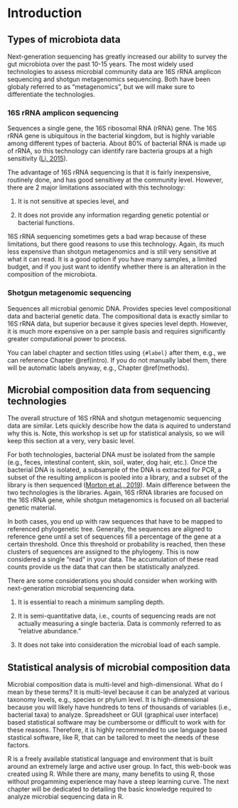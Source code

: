 # Introduction {#intro}

## Types of microbiota data

Next-generation sequencing has greatly increased our ability to survey the gut microbiota over the past 10-15 years. The most widely used technologies to assess microbial community data are 16S rRNA amplicon sequencing and shotgun metagenomics sequencing.  Both have been globaly referred to as "metagenomics", but we will make sure to differentiate the technologies.

### 16S rRNA amplicon sequencing

Sequences a single gene, the 16S ribosomal RNA (rRNA) gene.  The 16S rRNA gene is ubiquitous in the bacterial kingdom, but is highly variable among different types of bacteria.  About 80% of bacterial RNA is made up of rRNA, so this technology can identify rare bacteria groups at a high sensitivity ([Li, 2015](https://www.annualreviews.org/doi/pdf/10.1146/annurev-statistics-010814-020351)).

The advantage of 16S rRNA sequencing is that it is fairly inexpensive, routinely done, and has good sensitivey at the community level. However, there are 2 major limitations associated with this technology: 

1. It is not sensitive at species level, and 

2. It does not provide any information regarding genetic potential or bacterial functions.

16S rRNA sequencing sometimes gets a bad wrap because of these limitations, but there good reasons to use this technology.  Again, its much less expensive than shotgun metagenomics and is still very sensitive at what it can read. It is a good option if you have many samples, a limited budget, and if you just want to identify whether there is an alteration in the composition of the microbiota.  

### Shotgun metagenomic sequencing

Sequences all microbial genomic DNA.  Provides species level compositional data and bacterial genetic data.  The compositional data is exactly similar to 16S rRNA data, but superior because it gives species level depth.  However, it is much more expensive on a per sample basis and requires significantly greater computational power to process.  
  
You can label chapter and section titles using `{#label}` after them, e.g., we can reference Chapter \@ref(intro). If you do not manually label them, there will be automatic labels anyway, e.g., Chapter \@ref(methods).

## Microbial composition data from sequencing technologies

The overall structure of 16S rRNA and shotgun metagenomic sequencing data are similar. Lets quickly describe how the data is aquired to understand why this is.  Note, this workshop is set up for statistical analysis, so we will keep this section at a very, very basic level.

For both technologies, bacterial DNA must be isolated from the sample (e.g., feces, intestinal content, skin, soil, water, dog hair, etc.).  Once the bacterial DNA is isolated, a subsample of the DNA is extracted for PCR, a subset of the resulting amplicon is pooled into a library, and a subset of the library is then sequenced ([Morton et al., 2019](https://www.nature.com/articles/s41467-019-10656-5)). Main difference between the two technologies is the libraries.  Again, 16S rRNA libraries are focused on the 16S rRNA gene, while shotgun metagenomics is focused on all bacterial genetic material.  

In both cases, you end up with raw sequences that have to be mapped to referenced phylogenetic tree.  Generally, the sequences are aligned to reference gene until a set of sequences fill a percentage of the gene at a certain threshold.  Once this threshold or probability is reached, then these clusters of sequences are assigned to the phylogeny.  This is now considered a single "read" in your data.  The accumulation of these read counts provide us the data that can then be statistically analyzed.

There are some considerations you should consider when working with next-generation microbial sequencing data.  

1. It is essential to reach a minimum sampling depth.

2. It is semi-quantitative data, i.e., counts of sequencing reads are not actually measuring a single bacteria.  Data is commonly referred to as "relative abundance."

3. It does not take into consideration the microbial load of each sample.  

## Statistical analysis of microbial composition data

Microbial composition data is multi-level and high-dimensional. What do I mean by these terms?  It is multi-level because it can be analyzed at various taxonomy levels, e.g., species or phylum level.  It is high-dimensional because you will likely have hundreds to tens of thousands of variables (i.e., bacterial taxa) to analyze.  Spreadsheet or GUI (graphical user interface) based statistical software may be cumbersome or difficult to work with for these reasons.  Therefore, it is highly recommended to use language based stastical software, like R, that can be tailored to meet the needs of these factors. 

R is a freely available statistical language and environment that is built around an extremely large and active user group.  In fact, this web-book was created using R.  While there are many, many benefits to using R, those without progamming experience may have a steep learning curve.  The next chapter will be dedicated to detailing the basic knowledge required to analyze microbial sequencing data in R.


